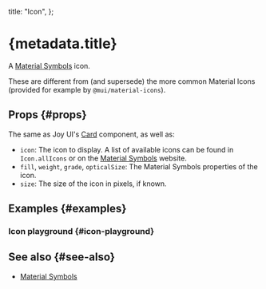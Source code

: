 
  title: "Icon",
};


# {metadata.title}

A [Material Symbols](https://fonts.google.com/icons) icon.

These are different from (and supersede) the more common Material Icons (provided for example by `@mui/material-icons`).

## Props \{#props}

The same as Joy UI's [Card](https://mui.com/joy-ui/react-card/) component, as well as:

- `icon`: The icon to display. A list of available icons can be found in `Icon.allIcons` or on the [Material Symbols](https://fonts.google.com/icons) website.
- `fill`, `weight`, `grade`, `opticalSize`: The Material Symbols properties of the icon.
- `size`: The size of the icon in pixels, if known.

## Examples \{#examples}

### Icon playground \{#icon-playground}

<IconPlaygroundExample />

## See also \{#see-also}

- [Material Symbols](https://fonts.google.com/icons)
